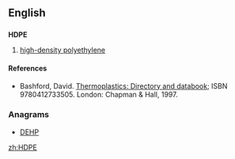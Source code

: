 ==English==

==={{initialism}}===
'''HDPE'''

# {{organic compound}} [[w:High density polyethylene|high-density polyethylene]]

====References====
* Bashford, David.  [http://books.google.com/books?id=ycLq-EYaE0QC&dq=a.+schulman&source=gbs_navlinks_s Thermoplastics: Directory and databook]; ISBN 9780412733505. London: Chapman & Hall, 1997.

===Anagrams===
* [[DEHP#English|DEHP]]

[[zh:HDPE]]